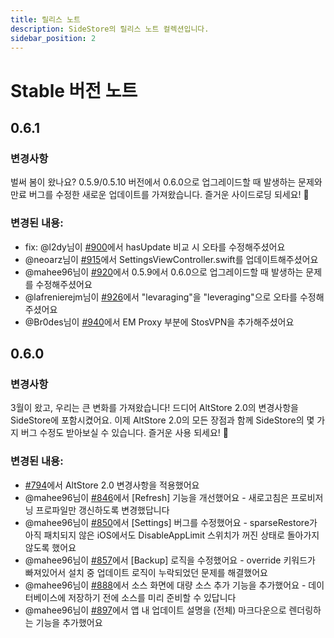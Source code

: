 ```yaml
---
title: 릴리스 노트
description: SideStore의 릴리스 노트 컬렉션입니다.
sidebar_position: 2
---
```


# Stable 버전 노트

## 0.6.1

### 변경사항
벌써 봄이 왔나요? 0.5.9/0.5.10 버전에서 0.6.0으로 업그레이드할 때 발생하는 문제와 만료 버그를 수정한 새로운 업데이트를 가져왔습니다. 즐거운 사이드로딩 되세요! 🎉

### 변경된 내용:
- fix: @l2dy님이 [#900](https://github.com/SideStore/SideStore/pull/900)에서 hasUpdate 비교 시 오타를 수정해주셨어요
- @neoarz님이 [#915](https://github.com/SideStore/SideStore/pull/915)에서 SettingsViewController.swift를 업데이트해주셨어요
- @mahee96님이 [#920](https://github.com/SideStore/SideStore/pull/920)에서 0.5.9에서 0.6.0으로 업그레이드할 때 발생하는 문제를 수정해주셨어요
- @lafrenierejm님이 [#926](https://github.com/SideStore/SideStore/pull/926)에서 "levaraging"을 "leveraging"으로 오타를 수정해주셨어요
- @Br0des님이 [#940](https://github.com/SideStore/SideStore/pull/940)에서 EM Proxy 부분에 StosVPN을 추가해주셨어요


## 0.6.0

### 변경사항
3월이 왔고, 우리는 큰 변화를 가져왔습니다! 드디어 AltStore 2.0의 변경사항을 SideStore에 포함시켰어요. 이제 AltStore 2.0의 모든 장점과 함께 SideStore의 몇 가지 버그 수정도 받아보실 수 있습니다. 즐거운 사용 되세요! 🚀

### 변경된 내용:
- [#794](https://github.com/SideStore/SideStore/pull/794)에서 AltStore 2.0 변경사항을 적용했어요
- @mahee96님이 [#846](https://github.com/SideStore/SideStore/pull/846)에서 [Refresh] 기능을 개선했어요 - 새로고침은 프로비저닝 프로파일만 갱신하도록 변경했답니다
- @mahee96님이 [#850](https://github.com/SideStore/SideStore/pull/850)에서 [Settings] 버그를 수정했어요 - sparseRestore가 아직 패치되지 않은 iOS에서도 DisableAppLimit 스위치가 꺼진 상태로 돌아가지 않도록 했어요
- @mahee96님이 [#857](https://github.com/SideStore/SideStore/pull/857)에서 [Backup] 로직을 수정했어요 - override 키워드가 빠져있어서 설치 중 업데이트 로직이 누락되었던 문제를 해결했어요
- @mahee96님이 [#888](https://github.com/SideStore/SideStore/pull/888)에서 소스 화면에 대량 소스 추가 기능을 추가했어요 - 데이터베이스에 저장하기 전에 소스를 미리 준비할 수 있답니다
- @mahee96님이 [#897](https://github.com/SideStore/SideStore/pull/897)에서 앱 내 업데이트 설명을 (전체) 마크다운으로 렌더링하는 기능을 추가했어요